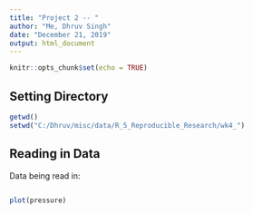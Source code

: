 ---
title: "Project 2 -- "
author: "Me, Dhruv Singh"
date: "December 21, 2019"
output: html_document
---

```{r setup, include=FALSE}
knitr::opts_chunk$set(echo = TRUE)
```

## Setting Directory

```{r dir}
getwd()
setwd("C:/Dhruv/misc/data/R_5_Reproducible_Research/wk4_")
```

## Reading in Data
Data being read in:
```{r data}

```




```{r data}
plot(pressure)
```

